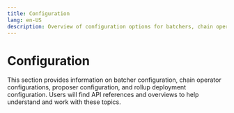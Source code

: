 ```yaml
---
title: Configuration
lang: en-US
description: Overview of configuration options for batchers, chain operators, proposers, and rollup deployments.
---
```



# Configuration

This section provides information on batcher configuration, chain operator configurations, proposer configuration, and rollup deployment configuration. Users will find API references and overviews to help understand and work with these topics.

<Cards>
  <Card title="Batcher configuration" href="/operators/chain-operators/configuration/batcher" />

  <Card title="Chain operator configurations" href="/operators/chain-operators/configuration/overview" />

  <Card title="Proposer configuration" href="/operators/chain-operators/configuration/proposer" />

  <Card title="Rollup deployment configuration" href="/operators/chain-operators/configuration/rollup" />
</Cards>
